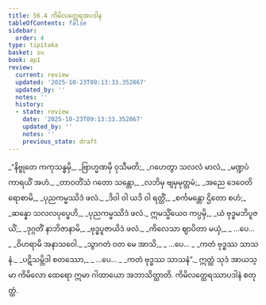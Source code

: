 ```yaml
---
title: 56.4 ကိမိလတ္ထေရအပဒါန
tableOfContents: false
sidebar:
  order: 4
type: tipitaka
basket: su
book: ap1
review:
  current: review
  updated: '2025-10-23T09:13:33.352867'
  updated_by: ''
  notes: ''
  history:
  - state: review
    date: '2025-10-23T09:13:33.352867'
    updated_by: ''
    notes: ''
    previous_state: draft
---
```



<ReviewStatus review={frontmatter.review} showDetails={true} />

<HypothesisAnnotation frontmatter={frontmatter} />

<DynamicBreadcrumb />

<Division number="42" book="ap1" e="ch" v="20" p="432">

<Paragraph number="7718" type="verses" book="ap1">
_“နိဗ္ဗုတေ ကကုသန္ဓမှိ,_  
_ဗြာဟ္မဏမှိ ဝုသီမတိ;_  
_ဂဟေတွာ သလလံ မာလံ,_  
_မဏ္ဍပံ ကာရယိံ အဟံ._  

</Paragraph>

</Division>
<Division number="43" book="ap1" e="ch" v="20" p="432">

<Paragraph number="7719" type="verses" book="ap1">
_တာဝတိံသံ ဂတော သန္တော,_  
_လဘိမှ ဗျမှမုတ္တမံ;_  
_အညေ ဒေဝေတိရောစာမိ,_  
_ပုညကမ္မဿိဒံ ဖလံ._  

</Paragraph>

</Division>
<Division number="44" book="ap1" e="ch" v="20" p="432">

<Paragraph number="7720" type="verses" book="ap1">
_ဒိဝါ ဝါ ယဒိ ဝါ ရတ္တိံ,_  
_စင်္ကမန္တော ဌိတော စဟံ;_  
_ဆန္နော သလလပုပ္ဖေဟိ,_  
_ပုညကမ္မဿိဒံ ဖလံ._  

</Paragraph>

</Division>
<Division number="45" book="ap1" e="ch" v="20" p="432">

<Paragraph number="7721" type="verses" book="ap1">
ဣမသ္မိံယေဝ ကပ္ပမှိ,_  
_ယံ ဗုဒ္ဓမဘိပူဇယိံ;_  
_ဒုဂ္ဂတိံ နာဘိဇာနာမိ,_  
_ဗုဒ္ဓပူဇာယိဒံ ဖလံ._  

</Paragraph>

</Division>
<Division number="46" book="ap1" e="ch" v="20" p="433">

<Paragraph number="7722" type="verses" book="ap1">
_ကိလေသာ ဈာပိတာ မယှံ,_  
_ …ပေ… _  
_ဝိဟရာမိ အနာသဝေါ._  

</Paragraph>

</Division>
<Division number="47" book="ap1" e="ch" v="20" p="433">

<Paragraph number="7723" type="verses" book="ap1">
_သွာဂတံ ဝတ မေ အာသိ,_  
_ …ပေ… _  
_ကတံ ဗုဒ္ဓဿ သာသနံ._  

</Paragraph>

</Division>
<Division number="48" book="ap1" e="ch" v="20" p="433">

<Paragraph number="7724" type="verses" book="ap1">
_ပဋိသမ္ဘိဒါ စတဿော,_  
_ …ပေ… _  
_ကတံ ဗုဒ္ဓဿ သာသနံ”._  

</Paragraph>

<Paragraph number="7725" book="ap1">
ဣတ္ထံ သုဒံ အာယသ္မာ ကိမိလော ထေရော ဣမာ ဂါထာယော အဘာသိတ္ထာတိ.

</Paragraph>
</Division>

<Paragraph number="7726" type="center" book="ap1">
ကိမိလတ္ထေရဿာပဒါနံ စတုတ္ထံ.
</Paragraph>